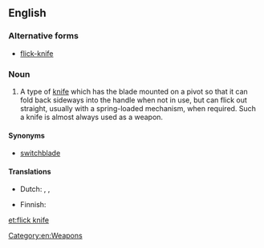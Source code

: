 {{wikipedia}}
==English==

===Alternative forms===
* [[flick-knife]]

===Noun===
{{en-noun|sg=[[flick]] [[knife]]|flick knives}}

# {{British}} A type of [[knife]] which has the blade mounted on a pivot so that it can fold back sideways into the handle when not in use, but can flick out straight, usually with a spring-loaded mechanism, when required. Such a knife is almost always used as a weapon.

====Synonyms====
* [[switchblade]]

====Translations====
{{trans-top|knife with blade on pivot}}
* Dutch: {{t-|nl|springmes|n}}, {{t-|nl|vouwmes}}, {{t-|nl|stiletto}}
{{trans-mid}}
* Finnish: {{t-|fi|stiletti}}
{{trans-bottom}}

[[Category:en:Weapons]]

[[et:flick knife]]